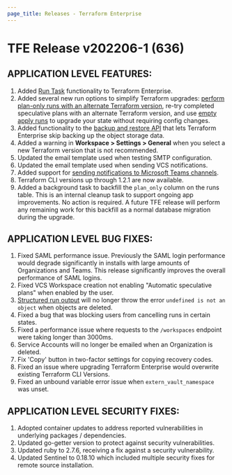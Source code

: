 ```yaml
---
page_title: Releases - Terraform Enterprise
---
```


# TFE Release v202206-1 (636)

## APPLICATION LEVEL FEATURES:

1. Added [Run Task](/enterprise/workspaces/settings/run-tasks) functionality to Terraform Enterprise.
1. Added several new run options to simplify Terraform upgrades: [perform plan-only runs with an alternate Terraform version](/enterprise/run/ui#testing-terraform-upgrades-with-speculative-plans), re-try completed speculative plans with an alternate Terraform version, and use [empty apply runs](/enterprise/run/modes-and-options#allow-empty-apply) to upgrade your state without requiring config changes.
1. Added functionality to the [backup and restore API](/enterprise/admin/infrastructure/backup-restore) that lets Terraform Enterprise skip backing up the object storage data.
1. Added a warning in **Workspace > Settings > General** when you select a new Terraform version that is not recommended.
1. Updated the email template used when testing SMTP configuration.
1. Updated the email template used when sending VCS notifications.
1. Added support for [sending notifications to Microsoft Teams channels](/enterprise/workspaces/settings/notifications#microsoft-teams).
1. Terraform CLI versions up through 1.2.1 are now available.
1. Added a background task to backfill the `plan_only` column on the runs table. This is an internal cleanup task to support ongoing app improvements. No action is required. A future TFE release will perform any remaining work for this backfill as a normal database migration during the upgrade.

## APPLICATION LEVEL BUG FIXES:

1. Fixed SAML performance issue. Previously the SAML login performance would degrade significantly in installs with large amounts of Organizations and Teams. This release significantly improves the overall performance of SAML logins.
1. Fixed VCS Workspace creation not enabling "Automatic speculative plans" when enabled by the user.
1. [Structured run output](/enterprise/workspaces/settings#user-interface) will no longer throw the error `undefined is not an object` when objects are deleted.
1. Fixed a bug that was blocking users from cancelling runs in certain states.
1. Fixed a performance issue where requests to the `/workspaces` endpoint were taking longer than 3000ms.
1. Service Accounts will no longer be emailed when an Organization is deleted.
1. Fix 'Copy' button in two-factor settings for copying recovery codes.
1. Fixed an issue where upgrading Terraform Enterprise would overwrite existing Terraform CLI Versions.
1. Fixed an unbound variable error issue when `extern_vault_namespace` was unset.

## APPLICATION LEVEL SECURITY FIXES:

1. Adopted container updates to address reported vulnerabilities in underlying packages / dependencies.
1. Updated go-getter version to protect against security vulnerabilities.
1. Updated ruby to 2.7.6, receiving a fix against a security vulnerability.
1. Updated Sentinel to 0.18.10 which included multiple security fixes for remote source installation.
